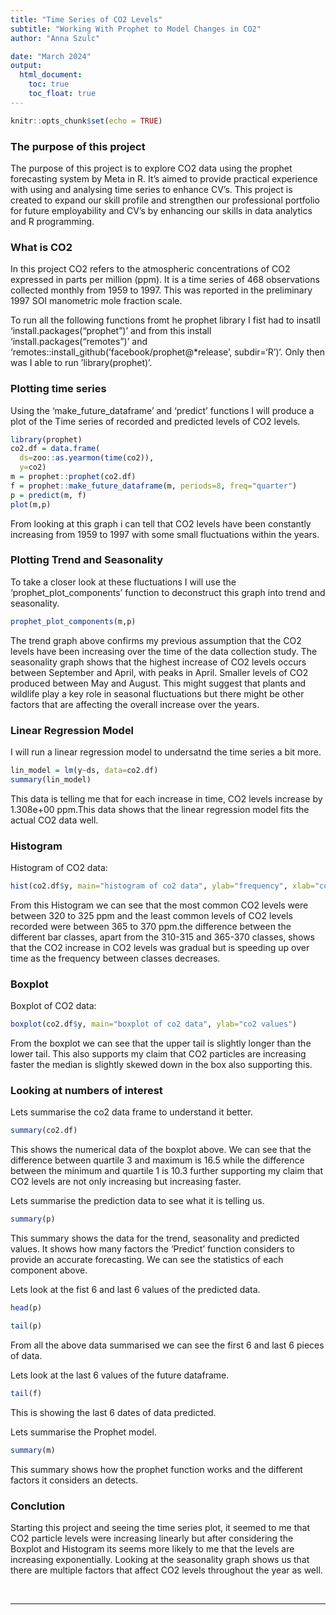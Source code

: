 ---
title: "Time Series of CO2 Levels"
subtitle: "Working With Prophet to Model Changes in CO2"
author: "Anna Szulc"

date: "March 2024"
output:
  html_document:
    toc: true
    toc_float: true
---

```{r setup, include=FALSE}
knitr::opts_chunk$set(echo = TRUE)
```

### The purpose of this project

The purpose of this project is to explore CO2 data using the prophet forecasting system by Meta in R. It's aimed to provide practical experience with using and analysing time series to enhance CV's. This project is created to expand our skill profile and strengthen our professional portfolio for future employability and CV's by enhancing our skills in data analytics and R programming.

### What is CO2

In this project CO2 refers to the atmospheric concentrations of CO2 expressed in parts per million (ppm). It is a time series of 468 observations collected monthly from 1959 to 1997. This was reported in the preliminary 1997 SOI manometric mole fraction scale.

To run all the following functions fromt he prophet library I fist had to insatll 'install.packages("prophet")' and from this install 'install.packages("remotes")' and 'remotes::install_github('facebook/prophet\@\*release', subdir='R')'. Only then was I able to run 'library(prophet)'.


### Plotting time series

Using the 'make_future_dataframe' and 'predict' functions I will produce a plot of the Time series of recorded and predicted levels of CO2 levels.

```{r}
library(prophet)
co2.df = data.frame(
  ds=zoo::as.yearmon(time(co2)), 
  y=co2)
m = prophet::prophet(co2.df)
f = prophet::make_future_dataframe(m, periods=8, freq="quarter")
p = predict(m, f)
plot(m,p)
```


From looking at this graph i can tell that CO2 levels have been constantly increasing from 1959 to 1997 with some small fluctuations within the years.


### Plotting Trend and Seasonality

To take a closer look at these fluctuations I will use the 'prophet_plot_components' function to deconstruct this graph into trend and seasonality.

```{r}
prophet_plot_components(m,p)
```


The trend graph above confirms my previous assumption that the CO2 levels have been increasing over the time of the data collection study. The seasonality graph shows that the highest increase of CO2 levels occurs between September and April, with peaks in April. Smaller levels of CO2 produced between May and August. This might suggest that plants and wildlife play a key role in seasonal fluctuations but there might be other factors that are affecting the overall increase over the years.


### Linear Regression Model

I will run a linear regression model to undersatnd the time series a bit more.

```{r}
lin_model = lm(y~ds, data=co2.df)
summary(lin_model)
```


This data is telling me that for each increase in time, CO2 levels increase by 1.308e+00 ppm.This data shows that the linear regression model fits the actual CO2 data well.


### Histogram

Histogram of CO2 data:

```{r}
hist(co2.df$y, main="histogram of co2 data", ylab="frequency", xlab="co2values")
```


From this Histogram we can see that the most common CO2 levels were between 320 to 325 ppm and the least common levels of CO2 levels recorded were between 365 to 370 ppm.the difference between the different bar classes, apart from the 310-315 and 365-370 classes, shows that the CO2 increase in CO2 levels was gradual but is speeding up over time as the frequency between classes decreases.


### Boxplot

Boxplot of CO2 data:

```{r}
boxplot(co2.df$y, main="boxplot of co2 data", ylab="co2 values")

```


From the boxplot we can see that the upper tail is slightly longer than the lower tail. This also supports my claim that CO2 particles are increasing faster the median is slightly skewed down in the box also supporting this.


### Looking at numbers of interest

Lets summarise the co2 data frame to understand it better.

```{r}
summary(co2.df)
```


This shows the numerical data of the boxplot above. We can see that the difference between quartile 3 and maximum is 16.5 while the difference between the minimum and quartile 1 is 10.3 further supporting my claim that CO2 levels are not only increasing but increasing faster.


Lets summarise the prediction data to see what it is telling us.

```{r}
summary(p)
```


This summary shows the data for the trend, seasonality and predicted values. It shows how many factors the 'Predict' function considers to provide an accurate forecasting. We can see the statistics of each component above.


Lets look at the fist 6 and last 6 values of the predicted data.

```{r}
head(p)
```

```{r}
tail(p)
```


From all the above data summarised we can see the first 6 and last 6 pieces of data.


Lets look at the last 6 values of the future dataframe.

```{r}
tail(f)
```


This is showing the last 6 dates of data predicted.


Lets summarise the Prophet model.

```{r}
summary(m)
```


This summary shows how the prophet function works and the different factors it considers an detects.



### Conclution
Starting this project and seeing the time series plot, it seemed to me that CO2 particle levels were increasing linearly but after considering the Boxplot and Histogram its seems more likely to me that the levels are increasing exponentially. Looking at the seasonality graph shows us that there are multiple factors that affect CO2 levels throughout the year as well.  



<br>

<hr>

<br>
